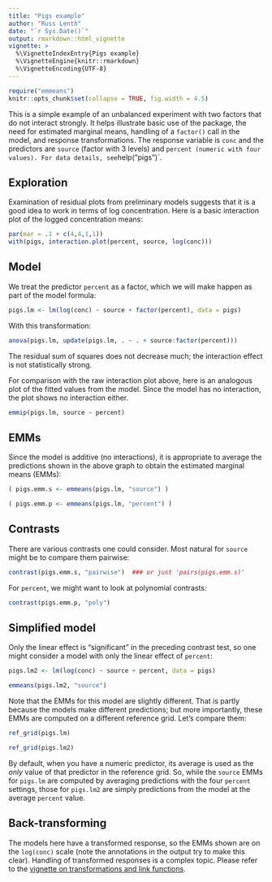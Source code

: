 ```yaml
---
title: "Pigs example"
author: "Russ Lenth"
date: "`r Sys.Date()`"
output: rmarkdown::html_vignette
vignette: >
  %\VignetteIndexEntry{Pigs example}
  %\VignetteEngine{knitr::rmarkdown}
  %\VignetteEncoding{UTF-8}
---
```

```r
require("emmeans")
knitr::opts_chunk$set(collapse = TRUE, fig.width = 4.5)
```

This is a simple example of an unbalanced experiment with two factors that do
not interact strongly. It helps illustrate basic use of the package, the need
for estimated marginal means, handling of a `factor()` call in the model, and
response transformations. The response variable is `conc` and the predictors are 
`source` (factor with 3 levels) and `percent (numeric with four values).
For data details, see `help("pigs")`.

## Exploration
Examination of residual plots from preliminary models suggests that it is a good
idea to work in terms of log concentration.
Here is a basic interaction plot of the logged concentration means:
```r
par(mar = .1 + c(4,4,1,1))
with(pigs, interaction.plot(percent, source, log(conc)))
```

## Model
We treat the predictor `percent` as a factor, which we will make happen as 
part of the model formula:
```r
pigs.lm <- lm(log(conc) ~ source + factor(percent), data = pigs)
```
With this transformation:
```r
anova(pigs.lm, update(pigs.lm, . ~ . + source:factor(percent)))
```
The residual sum of squares does not decrease much; the interaction effect 
is not statistically strong.

For comparison with the raw interaction plot above, here is an analogous plot
of the fitted values from the model. Since the model has no interaction, the
plot shows no interaction either.
```r
emmip(pigs.lm, source ~ percent)
```

## EMMs
Since the model is additive (no interactions), it is appropriate to average
the predictions shown in the above graph to obtain the estimated marginal means 
(EMMs):
```r
( pigs.emm.s <- emmeans(pigs.lm, "source") )

( pigs.emm.p <- emmeans(pigs.lm, "percent") )
```

## Contrasts
There are various contrasts one could consider. Most natural for `source` might 
be to compare them pairwise:
```r
contrast(pigs.emm.s, "pairwise")  ### or just 'pairs(pigs.emm.s)'
```
For `percent`, we might want to look at polynomial contrasts:
```r
contrast(pigs.emm.p, "poly")
```

## Simplified model
Only the linear effect is "significant" in the preceding contrast test, so one
might consider a model with only the linear effect of `percent`:
```r
pigs.lm2 <- lm(log(conc) ~ source + percent, data = pigs)

emmeans(pigs.lm2, "source")
```
Note that the EMMs for this model are slightly different. That is partly because the models make different predictions; but more importantly, these EMMs are computed on a different reference grid. Let's compare them:
```r
ref_grid(pigs.lm)

ref_grid(pigs.lm2)
```
By default, when you have a numeric predictor, its average is used as the *only*
value of that predictor in the reference grid. So, while the `source` EMMs for
`pigs.lm` are computed by averaging predictions with the four `percent`
settings, those for `pigs.lm2` are simply predictions from the model at the
average `percent` value.

## Back-transforming
The models here have a transformed response, so the EMMs shown are on the
`log(conc)` scale (note the annotations in the output try to make this clear). Handling of transformed responses is a complex topic. Please refer to the 
[vignette on transformations and link functions](transformations.html).


